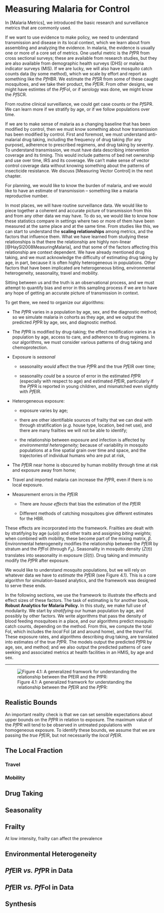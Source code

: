 # Measuring Malaria for Control  

In [Malaria Metrics], we introduced the basic research and surveillance metrics that are commonly used.   

If we want to use evidence to make policy, we need to understand transmission and disease in its local context, which we learn about from assembling and analyzing the evidence. In malaria, the evidence is usually one or more of a core set of metrics. One useful metric is the *Pf*PR from cross sectional surveys; these are available from research studies, but they are also available from demographic health surveys (DHS) or malaria indicator surveys (MIS). If we are lucky, we will also have mosquito catch counts data (by some method), which we scale by effort and report as something like the *Pf*HBR. We estimate the *Pf*SR from some of these caught mosquitoes, and we take their product, the *Pf*EIR. From other designs, we might have estimtes of the *Pf*FoI, or if serology was done, we might know the *Pf*SCR. 

From routine clinical surveillance, we could get case counts or the *Pf*SPR. We can learn more if we stratify by age, or if we follow populations over time.

If we are to make sense of malaria as a changing baseline that has been modified by control, then we must know something about how transmission has been modified by control. First and foremost, we must understand anti-malarial drug taking, including the frequency of drug taking (for any purpose), adherence to prescribed regimens, and drug taking by severity. To understand transmission, we must have data describing intervention coverage and its timing. This would include patterns of bed net ownership and use over time, IRS and its coverage. We can't make sense of vector control coverage data without knowing something about the patterns of insecticide resistance.  We discuss [Measuring Vector Control] in the next chapter. 

For planning, we would like to know the burden of malaria, and we would like to have an estimate of transmission -- something like a malaria reproductive number.  

In most places, we will have routine surveillance data. We would like to piece together a coherent and accurate picture of transmission from this and from any other data we may have. To do so, we would like to know how these statistics compare in settings where two or more of them have been measured at the same place and at the same time. From studies like this, we can start to understand the **scaling relationships** among metrics, and the factors that influence them. What we have learned from studying these relationships is that there the relationship are highly non-linear [@HaySI2008MeasuringMalaria], and that some of the factors affecting this relationship are context dependent. We have already mentioned drug taking, and we must acknowledge the difficulty of estimating drug taking by age, in part, because it is often highly heterogeneous in populations. Other factors that have been implicated are heterogeneous biting, environmental heterogeneity, seasonality, travel and mobility. 

Sitting between us and the truth is an observational process, and we must attempt to quantify bias and error in this sampling process if we are to have any hope of getting an accurate picture of transmission in context. 

To get there, we need to organize our algorithms: 

+ The *Pf*PR varies in a population by age, sex, and the diagnostic method; so we simulate malaria in cohorts as they age, and we output the predicted *Pf*PR by age, sex, and diagnostic method. 

+ The *Pf*PR is modified by drug-taking; the effect modification varies in a population by age, access to care, and adherence to drug regimens. In our algorithms, we must consider various patterns of drug taking and chemoprotection. 

+ Exposure is *seasonal* 

    - seasonality *would* affect the true *Pf*PR and the true *Pf*EIR over time; 
    
    - seasonality *could* be a source of error in the estimated *Pf*PR (especially with respect to age) and estimated *Pf*EIR, particularly if the *Pf*PR is reported in young children, and mismatched even slightly with *Pf*EIR. 

+ Heterogeneous exposure:

    - exposure varies by age; 
    
    - there are other identifiable sources of frailty that we can deal with through stratification (*e.g.* house type, location, bed net use), and there are many frailties we will not be able to identify; 
    
    - the relationship between exposure and infection is affected by *environmental heterogeneity;* because of variability in mosquito populations at a fine spatial grain over time and space, and the trajectories of individual humans who are put at risk,  
    
+ The *Pf*EIR near home is obscured by human mobility through time at risk and exposure away from home; 

+ Travel and imported malaria can increase the *Pf*PR, even if there is no local exposure.  

+ Measurement errors in the *Pf*EIR 

    - There are *house effects* that bias the estimation of the *Pf*EIR 
    
    - Different methods of catching mosquitoes give different estimates for the HBR.  

These effects are incorporated into the framework. Frailties are dealt with by stratifying by age ($\omega(a)$) and other traits and assigning *biting weights*; when combined with mobility, these become part of the mixing matrix, $\beta$. Environmental heterogeneity modifies the relationship between the *Pf*EIR by stratum and the *Pf*FoI (through $F_h$). Seasonality in mosquito density ($Z(t)$) translates into seasonality in exposure ($S(t)$). Drug taking and immunity modify the *Pf*PR after exposure. 

We would like to understand mosquito populations, but we will rely on whatever data we have to *estimate* the *Pf*EIR (see Figure 4.1). This is a core algorithm for simulation-based analytics, and the framework was designed to serve these ends.  

In the following sections, we use the framework to illustrate the effects and effect sizes of these factors. The task of estimating is for another book, **Robust Analytics for Malaria Policy.** In this study, we make full use of modularity. We start by *stratifying* our human population by age, and possibly by other factors. We write algorithms that pass the density of blood feeding mosquitoes in a place, and our algorithms predict mosquito catch counts, depending on the method. From this, we compute the total FoI, which includes the *local* FoI (at and around home), and the *travel* FoI. These exposure rates, and algorithms describing drug taking, are translated into estimates of the true *Pf*PR. The models output the predicted *Pf*PR by age, sex, and method; and we also output the predicted patterns of care seeking and associated metrics at health facilities in an HMIS, by age and sex.

*** 

![Figure 4.1: A generalized framwork for understanding the relationship between the *Pf*EIR and the *Pf*PR: ](./Figures/Estimation.png)

## Realistic Bounds 

An important reality check is that we can set sensible expectations about upper bounds on the *Pf*PR in relation to exposure. The maximum value of the *Pf*PR will tend to be observed in untreated populations with homogeneous exposure. To identify these bounds, we assume that we are passing the *true* *Pf*EIR, but not necessarily the *local* *Pf*EIR. 



## The Local Fraction 

### Travel 

### Mobility 


## Drug Taking 

## Seasonality 

## Frailty

At low intensity, frailty can affect the prevalence 

## Environmental Heterogeneity  

## *Pf*EIR *vs.* *Pf*PR in Data 

## *Pf*EIR *vs.* *Pf*FoI in Data 

## Synthesis 




